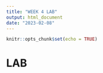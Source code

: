 ```yaml
---
title: "WEEK 4 LAB"
output: html_document
date: "2023-02-08"
---
```


```r
knitr::opts_chunk$set(echo = TRUE)
```

# LAB



